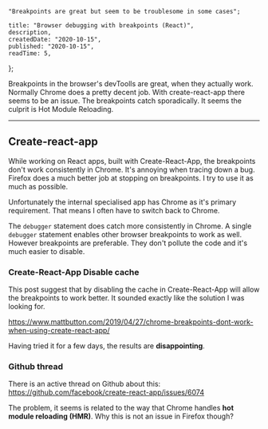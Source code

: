 
    "Breakpoints are great but seem to be troublesome in some cases";

    title: "Browser debugging with breakpoints (React)",
    description,
    createdDate: "2020-10-15",
    published: "2020-10-15",
    readTime: 5,
};


Breakpoints in the browser's devToolls are great, when they actually work. Normally Chrome does a pretty decent job. With create-react-app there seems to be an issue. The breakpoints catch sporadically. It seems the culprit is Hot Module Reloading.

---

## Create-react-app

While working on React apps, built with Create-React-App, the breakpoints don't work consistently in Chrome. It's annoying when tracing down a bug. Firefox does a much better job at stopping on breakpoints. I try to use it as much as possible.

Unfortunately the internal specialised app has Chrome as it's primary requirement. That means I often have to switch back to Chrome.

The `debugger` statement does catch more consistently in Chrome. A single `debugger` statement enables other browser breakpoints to work as well. However breakpoints are preferable. They don't pollute the code and it's much easier to disable.

### Create-React-App Disable cache

This post suggest that by disabling the cache in Create-React-App will allow the breakpoints to work better. It sounded exactly like the solution I was looking for.

https://www.mattbutton.com/2019/04/27/chrome-breakpoints-dont-work-when-using-create-react-app/

Having tried it for a few days, the results are **disappointing**.

### Github thread

There is an active thread on Github about this:
https://github.com/facebook/create-react-app/issues/6074

The problem, it seems is related to the way that Chrome handles **hot module reloading (HMR)**. Why this is not an issue in Firefox though?
